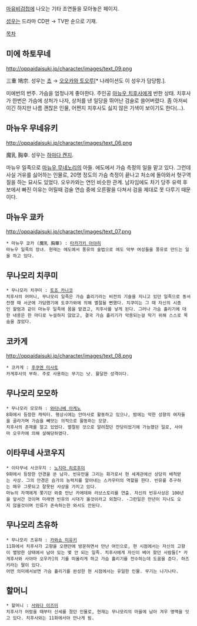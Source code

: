 [[마유비검첩]]에 나오는 기타 조연들을 모아놓은 페이지.

[[성우]]는 드라마 CD판 → TV판 순으로 기재.

[[목차]]

== 미에 하토무네 ==
http://oppaidaisuki.jp/character/images/text_09.png

三重 鳩宗. 성우는 [[쵸]] → [[오오카와 토오루]][* 나레이션도 이 성우가 담당함.].
 
미에번의 번주. 가슴을 엄청나게 좋아한다. 주인공 [[마뉴우 치후사]]에게 반한 상태. 치후사가 한번은 가슴에 상처가 나자, 상처를 낸 일당을 뛰어난 검술로 쓸어버렸다. 좀 아저씨이긴 하지만 나름 괜찮은 인물, 어쩐지 치후사도 싫지 않은 기색이 보이기도 한다(…).

== 마뉴우 무네유키 ==
http://oppaidaisuki.jp/character/images/text_06.png

魔乳 胸幸. 성우는 [[하마다 켄지]].

마뉴우 일족으로 [[마뉴우 무네노리]]의 아들. 에도에서 가슴 측정의 일을 맡고 있다. 그런데 사실 거유를 싫어하는 인물로, 20명 정도의 가슴 측정이 끝나고 처소에 돌아와서 헛구역질을 하는 묘사도 있었다. 오우카와는 연인 비슷한 관계. 남자임에도 차기 당주 유력 후보에서 빠진 이유는 어릴때 검술 연습 중에 오른팔을 다쳐서 검을 제대로 못 다루기 때문이다. 

== 마뉴우 쿄카 ==
http://oppaidaisuki.jp/character/images/text_07.png

 * 마뉴우 쿄카 (魔乳 胸華) : [[타카가키 아야히]]
 마뉴우 일족의 장녀. 현재는 에도에서 풍유의 술법으로 에도 막부 여성들을 풍유로 만드는 일을 하고 있다.

== 무나모리 치쿠미 ==
 * 무나모리 치쿠미 : [[토죠 카나코]]
 치후사의 어머니, 무나모리 일족은 가슴 흘리기라는 비전의 기술을 지니고 있던 일족으로 동서전쟁 때 서군에 가담했기에 도쿠가와에 의해 멸절될 뻔했다. 치쿠미는 그 때 자신의 시종인 할멈과 같이 마뉴우 일족에 몸을 맡겼고, 치후사를 낳게 된다. 그러나 가슴 흘리기에 대한 내용은 한 마디로 누설하지 않았고, 결국 가슴 흘리기가 악용되는걸 막기 위해 스스로 목숨을 끊었다.

== 코카게 ==
http://oppaidaisuki.jp/character/images/text_08.png

 * 코카게 : [[후쿠엔 미사토]]
 카게후사의 부하. 주로 사용하는 무기는 낫. 활달한 성격이다.

== 무나모리 모모하 ==
 * 무나모리 모모하 : [[와타나베 아케노]]
 8화에서 등장한 캐릭터. 평상시에는 안마사로 활동하고 있으나, 밤에는 악한 성향의 여자들을 골라가며 가슴을 빼앗는 의적으로 활동하는 모양.
 치후사의 존재를 알고 있었다. 멸절된 것으로 알려졌던 잔당이었기에 가능했던 일로, 사야마 오우카에 의해 살해당하였다.

== 이타무네 사코우지 ==
 * 이타무네 사코우지 : [[노지마 히로후미]]
 9화에서 등장한 안경을 쓴 남자. 빈유만을 그리는 화가로서 현 세계관에선 상당히 배척받는 사상. 그의 안경은 슴가의 능력치를 알아내는 스카우터의 역할을 한다. 빈유를 추구하는 매우 그릇되고 잘못된 사상을 가지고 있다. 
 마뉴의 자객에게 쫒기던 와중 만난 카에데와 러브스토리를 연출. 자신의 빈유사상은 100년을 앞서간 것이며 미래엔 빈유의 시대가 올것이라고 외쳤다. -그런일은 만년이 지나도 오지 않을것이며 인류가 존속하는한 와서도 안된다.

== 무나모리 츠유하 ==
 * 무나모리 츠유하 : [[카와쇼 미유키]]
 11화에서 치후사가 고향을 오랜만에 방문하면서 만난 여인으로, 현 시점에서는 자신의 고향이 멸망한 상태에서 남아 있는 몇 안 되는 일족. 치후사에게 자신이 베어 왔던 사람들[* 카게후사와 사야마 오우카]의 기를 떠올리게 하고 가슴 흘리기를 전수하는데 도움을 준다. 하즈키라는 딸이 있다.
 어떤 의미에서보면 가슴 흘리기를 완성한 현 시점에서는 유일한 인물. 무기는 나기나타.

== 할머니 ==
 * 할머니 : [[사와다 이즈미]]
 치후사가 어렸을 때부터 신세를 졌던 인물로, 현재는 무나모리의 마을에 남아 겨우 명맥을 잇고 있다. 치후사와는 11화에서야 만나게 됨.
